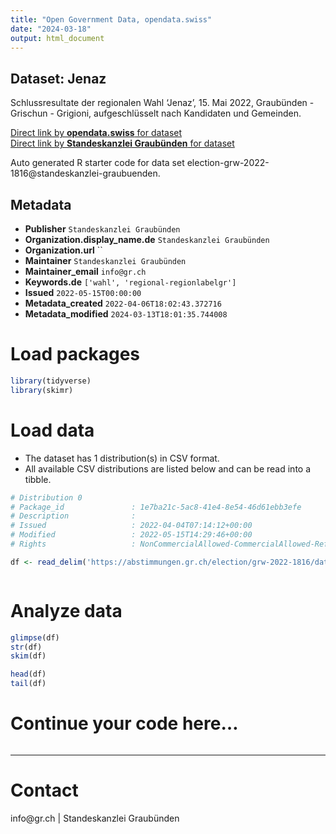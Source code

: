 ```yaml
---
title: "Open Government Data, opendata.swiss"
date: "2024-03-18"
output: html_document
---
```


## Dataset: Jenaz

Schlussresultate der regionalen Wahl 'Jenaz', 15. Mai 2022, Graubünden - Grischun - Grigioni, aufgeschlüsselt nach Kandidaten und Gemeinden.

[Direct link by **opendata.swiss** for dataset](https://opendata.swiss/de/dataset/jenaz)<br>
[Direct link by **Standeskanzlei Graubünden** for dataset](https://abstimmungen.gr.ch/election/grw-2022-1816/data)

Auto generated R starter code for data set election-grw-2022-1816@standeskanzlei-graubuenden.

## Metadata

- **Publisher** `Standeskanzlei Graubünden`
- **Organization.display_name.de** `Standeskanzlei Graubünden`
- **Organization.url** ``
- **Maintainer** `Standeskanzlei Graubünden`
- **Maintainer_email** `info@gr.ch`
- **Keywords.de** `['wahl', 'regional-regionlabelgr']`
- **Issued** `2022-05-15T00:00:00`
- **Metadata_created** `2022-04-06T18:02:43.372716`
- **Metadata_modified** `2024-03-13T18:01:35.744008`


# Load packages

```r

library(tidyverse)
library(skimr)

```

# Load data

-   The dataset has 1 distribution(s) in CSV format.
-   All available CSV distributions are listed below and can be read into a tibble.

```r

# Distribution 0
# Package_id               : 1e7ba21c-5ac8-41e4-8e54-46d61ebb3efe
# Description              : 
# Issued                   : 2022-04-04T07:14:12+00:00
# Modified                 : 2022-05-15T14:29:46+00:00
# Rights                   : NonCommercialAllowed-CommercialAllowed-ReferenceRequired

df <- read_delim('https://abstimmungen.gr.ch/election/grw-2022-1816/data-csv')



```

# Analyze data

```r

glimpse(df)
str(df)
skim(df)

head(df)
tail(df)

```

# Continue your code here...

```r

```

------------------------------------------------------------------------

# Contact

info@gr.ch | Standeskanzlei Graubünden
